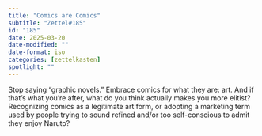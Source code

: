 ```yaml
---
title: "Comics are Comics"
subtitle: "Zettel#185"
id: "185"
date: 2025-03-20
date-modified: ""
date-format: iso
categories: [zettelkasten]
spotlight: ""
---
```

Stop saying "graphic novels." Embrace comics for what they are: art. And if that’s what you’re after, what do you think actually makes you more elitist? Recognizing comics as a legitimate art form, or adopting a marketing term used by people trying to sound refined and/or too self-conscious to admit they enjoy Naruto?
